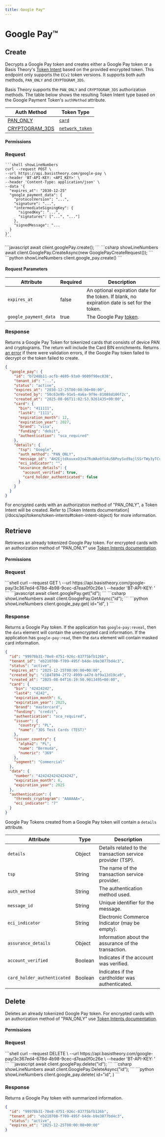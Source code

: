 ```yaml
---
title: Google Pay™
---
```




# Google Pay™

## Create

Decrypts a Google Pay token and creates either a Google Pay token or a Basis Theory's [Token Intent](/docs/api/tokens/token-intents#token-intent-object) based on the provided encrypted token. This endpoint only supports the `ECv2` token versions. It supports both auth methods, `PAN_ONLY` and `CRYPTOGRAM_3DS`.

Basis Theory supports the `PAN_ONLY` and `CRYPTOGRAM_3DS` authorization methods.
The table below shows the resulting Token Intent type based on the Google Payment Token's `authMethod` attribute.

| Auth Method   | Token Type   |
|---------------|--------------|
| [PAN_ONLY](https://developers.google.com/pay/api/web/guides/resources/payment-data-cryptography#pan_only) | [`card`](/docs/api/tokens/token-types#card) |
| [CRYPTOGRAM_3DS](https://developers.google.com/pay/api/web/guides/resources/payment-data-cryptography#cryptogram_3ds)  | [`network_token`](/docs/api/tokens/token-types#network-token)  |


<HttpMethod method={HttpMethods.POST} endpoint="https://api.basistheory.com/google-pay" />

#### Permissions

<Permission content="google-pay:create" />

### Request

<Tabs className="bt-tabs" groupId="languages">
  <TabItem value="shell" label="cURL">

    ```shell showLineNumbers
    curl --request POST \
    --url https://api.basistheory.com/google-pay \
    --header 'BT-API-KEY: <API_KEY>' \
    --header 'Content-Type: application/json' \
    --data '{
      "expires_at": "2030-12-25"
      "google_payment_data": {
        "protocolVersion": "...",
        "signature": "...",
        "intermediateSigningKey": {
          "signedKey": "...",
          "signatures": ["...", "..."]
        },
        "signedMessage": "...
      }
    }'
    ```
  </TabItem>

  <TabItem value="node" label="Node">
    ```javascript
    await client.googlePay.create();
    ```
  </TabItem>
  <TabItem value="csharp" label="C#">
    ```csharp showLineNumbers
    await client.GooglePay.CreateAsync(new GooglePayCreateRequest());
    ```
  </TabItem>
  <TabItem value="python" label="Python">
    ```python showLineNumbers
    client.google_pay.create()
    ```
  </TabItem>
</Tabs>

#### Request Parameters

| Attribute  | Required | Description                                                        |
|------------|----------|--------------------------------------------------------------------|
| `expires_at` | false | An optional expiration date for the token. If blank, no expiration date is set for the token. |
| `google_payment_data` | true | The Google Pay [token](https://developers.google.com/pay/api/web/guides/resources/payment-data-cryptography#payment-method-token-structure). |

### Response

Returns a Google Pay Token for tokenized cards that consists of device PAN and cryptograms.
The return will include the Card BIN enrichments.
Returns [an error](/docs/api/errors) if there were validation errors, if the Google Pay token failed to decrypt or the token failed to create.

```json
{
  "google_pay": {
    "id": "b7248b11-acfb-4695-93a9-9609f90ec038",
    "tenant_id": "...",
    "status": "active",
    "expires_at": "2030-12-25T00:00:00+00:00",
    "created_by": "50c63e9b-91e5-4a6a-9f9e-81088d106f2c",
    "created_at": "2025-08-06T11:02:53.9261435+00:00",
    "card": {
      "bin": "411111",
      "last4": "1111",
      "expiration_month": 12,
      "expiration_year": 2027,
      "brand": "visa",
      "funding": "debit",
      "authentication": "sca_required"
    },
    "details": {
      "tsp": "Google",
      "auth_method": "PAN_ONLY",
      "message_id": "AH2EjtdkuuxxO3nA7RuWAo0fU4u5BPoySvd9ajlSSrTWy3yTCu2IRbRwp8K3sFjSUS-ELa7UzetwY6UFsNLISYiKY6arNIOfYxutYYH3LJdIH0UcmoRDzmM",
      "eci_indicator": "",
      "assurance_details": {
        "account_verified": true,
        "card_holder_authenticated": false
      }
    }
  }
}
```

<Alert type={Alerts.Information}>
  For encrypted cards with an authorization method of "PAN_ONLY", a Token Intent will be created. Refer to [Token Intents documentation](/docs/api/tokens/token-intents#token-intent-object) for more information.
</Alert>

## Retrieve

Retrieves an already tokenized Google Pay token. For encrypted cards with an authorization method of "PAN_ONLY" use [Token Intents documentation](/docs/api/tokens/token-intents#get-a-token-intent).

<HttpMethod method={HttpMethods.GET} endpoint="https://api.basistheory.com/google-pay/{:id}" />

#### Permissions

<Permission content="google-pay:read" />
<Permission content="google-pay:reveal" />

### Request

<Tabs className="bt-tabs" groupId="languages">
  <TabItem value="shell" label="cURL">
    ```shell
    curl --request GET \
    --url https://api.basistheory.com/google-pay/3c367ed4-678d-4b98-9cec-d7eaa0f0c26e \
    --header 'BT-API-KEY: <API_KEY>'
    ```
  </TabItem>

  <TabItem value="node" label="Node">
    ```javascript
    await client.googlePay.get("id");
    ```
  </TabItem>
  <TabItem value="csharp" label="C#">
    ```csharp showLineNumbers
    await client.GooglePay.GetAsync("id");
    ```
  </TabItem>
  <TabItem value="python" label="Python">
    ```python showLineNumbers
    client.google_pay.get(
    id="id",
    )
    ```
  </TabItem>
</Tabs>

### Response

Returns a Google Pay token.
If the application has `google-pay:reveal`, then the `data` element will contain the unencrypted card information.
If the application has `google-pay:read`, then the `data` element will contain masked card information.

```json
{
  "id": "99978b31-78e8-4751-926c-83775bfb126b",
  "tenant_id": "eb210708-f709-495f-b4de-b9e3877bd4c3",
  "status": "active",
  "expires_at": "2025-12-25T00:00:00+00:00",
  "created_by": "c1847894-2f72-4999-a47d-bf9a12d19ca9",
  "created_at": "2025-08-04T16:19:50.9013495+00:00",
  "card": {
    "bin": "42424242",
    "last4": "4242",
    "expiration_month": 6,
    "expiration_year": 2025,
    "brand": "mastercard",
    "funding": "credit",
    "authentication": "sca_required",
    "issuer": {
      "country": "PL",
      "name": "3DS Test Cards (TEST)"
    },
    "issuer_country": {
      "alpha2": "PL",
      "name": "Bermuda",
      "numeric": "369"
    },
    "segment": "Commercial"
  },
  "data": {
    "number": "4242424242424242",
    "expiration_month": 6,
    "expiration_year": 2025
  },
  "authentication": {
    "threeds_cryptogram": "AAAAAA=",
    "eci_indicator": "7"
  }
}
```

Google Pay Tokens created from a Google Pay token will contain a `details` attribute.

| Attribute                         | Type      | Description                                   |
|-----------------------------------|-----------|-----------------------------------------------|
| `details`                         | Object    | Details related to the transaction service provider (TSP).  |
| `tsp`                             | String    | The name of the transaction service provider. |
| `auth_method`                     | String    | The authentication method used.              |
| `message_id`                      | String    | Unique identifier for the message.           |
| `eci_indicator`                   | String    | Electronic Commerce Indicator (may be empty).|
| `assurance_details`               | Object    | Information about the assurance of the transaction. |
| `account_verified`                | Boolean   | Indicates if the account was verified.       |
| `card_holder_authenticated`       | Boolean   | Indicates if the cardholder was authenticated.|

## Delete

Deletes an already tokenized Google Pay token. For encrypted cards with an authorization method of "PAN_ONLY" use [Token Intents documentation](/docs/api/tokens/token-intents#delete-token-intent).

<HttpMethod method={HttpMethods.DELETE} endpoint="https://api.basistheory.com/google-pay/{:id}" />

#### Permissions

<Permission content="google-pay:delete" />

### Request

<Tabs className="bt-tabs" groupId="languages">
  <TabItem value="shell" label="cURL">
    ```shell
    curl --request DELETE \
    --url https://api.basistheory.com/google-pay/3c367ed4-678d-4b98-9cec-d7eaa0f0c26e \
    --header 'BT-API-KEY: <API_KEY>'
    ```
  </TabItem>

  <TabItem value="node" label="Node">
    ```javascript
    await client.googlePay.delete("id");
    ```
  </TabItem>
  <TabItem value="csharp" label="C#">
    ```csharp showLineNumbers
    await client.GooglePay.DeleteAsync("id");
    ```
  </TabItem>
  <TabItem value="python" label="Python">
    ```python showLineNumbers
    client.google_pay.delete(
    id="id",
    )
    ```
  </TabItem>
</Tabs>

### Response

Returns a Google Pay token with summarized information.

```json
{
  "id": "99978b31-78e8-4751-926c-83775bfb126b",
  "tenant_id": "eb210708-f709-495f-b4de-b9e3877bd4c3",
  "status": "active",
  "expires_at": "2025-12-25T00:00:00+00:00"
}
```
